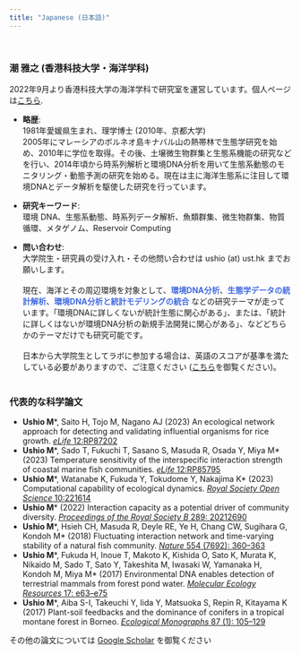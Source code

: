 ```yaml
---
title: "Japanese (日本語)"
---
```


<br>

### 潮 雅之 (香港科技大学・海洋学科)

2022年9月より香港科技大学の海洋学科で研究室を運営しています。個人ページは[こちら](https://ong8181.github.io/index_jp.html){target="_blank"}.

- **略歴**:  
1981年愛媛県生まれ、理学博士 (2010年、京都大学)  
2005年にマレーシアのボルネオ島キナバル山の熱帯林で生態学研究を始め、2010年に学位を取得。その後、土壌微生物群集と生態系機能の研究などを行い、2014年頃から時系列解析と環境DNA分析を用いて生態系動態のモニタリング・動態予測の研究を始める。現在は主に海洋生態系に注目して環境DNAとデータ解析を駆使した研究を行っています。
 
- **研究キーワード**:  
環境 DNA、生態系動態、時系列データ解析、魚類群集、微生物群集、物質循環、メタゲノム、Reservoir Computing  
- **問い合わせ**:  
大学院生・研究員の受け入れ・その他問い合わせは ushio (at) ust.hk までお願いします。<br><br> 現在、海洋とその周辺環境を対象として、<font color = "royalblue">**環境DNA分析**</font>、<font color = "royalblue">**生態学データの統計解析**</font>、<font color = "royalblue">**環境DNA分析と統計モデリングの統合**</font> などの研究テーマが走っています。「環境DNAに詳しくないが統計生態に関心がある」、または、「統計に詳しくはないが環境DNA分析の新規手法開発に関心がある」、などどちらかのテーマだけでも研究可能です。<br><br>
日本から大学院生としてラボに参加する場合は、英語のスコアが基準を満たしている必要がありますので、ご注意ください ([こちら](https://fytgs.hkust.edu.hk/admissions/Admission-to-Hong-Kong-Campus/submitting-an-application/admission-requirements){target="_blank"}を御覧ください)。
<br>
<br>

### 代表的な科学論文

- **Ushio M**\*, Saito H, Tojo M, Nagano AJ (2023) An ecological network approach for detecting and validating influential organisms for rice growth. [_eLife_ 12:RP87202](https://doi.org/10.7554/eLife.87202)
- **Ushio M**\*, Sado T, Fukuchi T, Sasano S, Masuda R, Osada Y, Miya M\* (2023) Temperature sensitivity of the interspecific interaction strength of coastal marine fish communities. [_eLife_ 12:RP85795](https://doi.org/10.7554/eLife.85795.1)
-  **Ushio M**\*, Watanabe K, Fukuda Y, Tokudome Y, Nakajima K* (2023) Computational capability of ecological dynamics. [_Royal Society Open Science_ 10:221614](https://doi.org/10.1098/rsos.221614)
-  **Ushio M**\* (2022) Interaction capacity as a potential driver of community diversity. [_Proceedings of the Royal Society B_ 289: 20212690](https://doi.org/10.1098/rspb.2021.2690)
-  **Ushio M**\*, Hsieh CH, Masuda R, Deyle RE, Ye H, Chang CW, Sugihara G, Kondoh M\* (2018) Fluctuating interaction network and time-varying stability of a natural fish community. [_Nature_ 554 (7692): 360–363](https://doi.org/10.1038/nature25504)
-  **Ushio M**\*, Fukuda H, Inoue T, Makoto K, Kishida O, Sato K, Murata K, Nikaido M, Sado T, Sato Y, Takeshita M, Iwasaki W, Yamanaka H, Kondoh M, Miya M\* (2017) Environmental DNA enables detection of terrestrial mammals from forest pond water. [_Molecular Ecology Resources_ 17: e63–e75](https://dx.doi.org/10.1111/1755-0998.12690)
-  **Ushio M**\*, Aiba S-I, Takeuchi Y, Iida Y, Matsuoka S, Repin R, Kitayama K (2017) Plant-soil feedbacks and the dominance of conifers in a tropical montane forest in Borneo. [_Ecological Monographs_ 87 (1): 105–129](https://dx.doi.org/10.1002/ecm.1236)

その他の論文については [Google Scholar](https://scholar.google.com/citations?user=GtIzgfYAAAAJ){target="_blank"} を御覧ください

